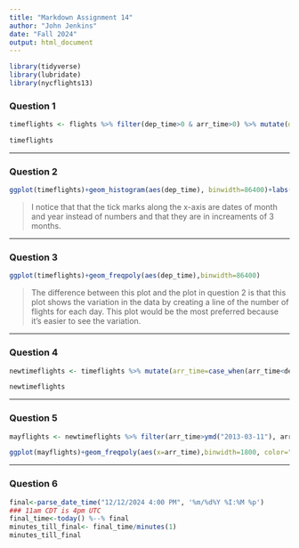 ---
title: "Markdown Assignment 14"
author: "John Jenkins"
date: "Fall 2024"
output: html_document
---

```{r setup, echo=FALSE,include=FALSE}
library(tidyverse)
library(lubridate)
library(nycflights13)
```

### **Question 1**
```{r}
timeflights <- flights %>% filter(dep_time>0 & arr_time>0) %>% mutate(dep_time=make_datetime(year, month, day, dep_time%/%100, dep_time%%100), arr_time=make_datetime(year, month, day, arr_time%/%100, arr_time%%100), sched_dep_time=make_datetime(year, month, day, sched_dep_time%/%100, sched_dep_time%%100), sched_arr_time=make_datetime(year, month, day, sched_arr_time%/%100, sched_arr_time%%100)) %>% select(dep_time, arr_time, sched_dep_time, sched_arr_time)

timeflights
```
***
### **Question 2**
```{r}
ggplot(timeflights)+geom_histogram(aes(dep_time), binwidth=86400)+labs(caption=today())
```

> I notice that that the tick marks along the x-axis are dates of month and year instead of numbers and that they are in increaments of 3 months.

***
### **Question 3**
```{r}
ggplot(timeflights)+geom_freqpoly(aes(dep_time),binwidth=86400)
```

> The difference between this plot and the plot in question 2 is that this plot shows the variation in the data by creating a line of the number of flights for each day. This plot would be the most preferred because it's easier to see the variation.

***
### **Question 4**
```{r}
newtimeflights <- timeflights %>% mutate(arr_time=case_when(arr_time<dep_time ~ arr_time+days(1), arr_time>dep_time~arr_time), sched_arr_time=case_when(sched_arr_time<sched_dep_time ~ sched_arr_time+days(1),sched_arr_time>sched_dep_time~sched_arr_time))

newtimeflights
```

***
### **Question 5**
```{r}
mayflights <- newtimeflights %>% filter(arr_time>ymd("2013-03-11"), arr_time<ymd("2013-03-12"), sched_arr_time>ymd("2013-03-11"), sched_arr_time<ymd("2013-03-12"))

ggplot(mayflights)+geom_freqpoly(aes(x=arr_time),binwidth=1800, color="blue")+geom_freqpoly(aes(x=sched_arr_time),binwidth=1800,color="red")+labs(title= "Opening Day of Spring Break 2013", x="Schedule (red) vs Actual (blue) Departure Time", y="Number of flights every 30 minutes")
```

***
### **Question 6**
```{r}
final<-parse_date_time("12/12/2024 4:00 PM", '%m/%d%Y %I:%M %p')
### 11am CDT is 4pm UTC
final_time<-today() %--% final
minutes_till_final<- final_time/minutes(1)
minutes_till_final
```

